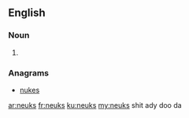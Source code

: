 ==English==

===Noun===
{{head|en|plural}}

# {{plural of|neuk|lang=en}}

===Anagrams===
* [[nukes#English|nukes]]

[[ar:neuks]]
[[fr:neuks]]
[[ku:neuks]]
[[my:neuks]]
shit ady doo da